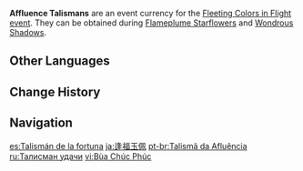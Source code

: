 {{Item Infobox
|id           = 000137
|image        = Item Affluence Talisman.png
|type         = Event Items
|group        = Event Currencies
|event        = Fleeting Colors in Flight
|quality      = 4
|description  = A wondrous talisman said to be able to connect people to "fortune." In Liyue Harbor, many children are asked by their parents to carry this sort of talisman with them all the time.
|source1      = [[Fleeting Colors in Flight]] Event: [[Fleeting Colors in Flight/Flameplume Starflowers|Flameplume Starflowers]] and [[Fleeting Colors in Flight/Wondrous Shadows|Wondrous Shadows]]
}}
'''Affluence Talismans''' are an event currency for the [[Fleeting Colors in Flight]] [[event]]. They can be obtained during [[Fleeting Colors in Flight/Flameplume Starflowers|Flameplume Starflowers]] and [[Fleeting Colors in Flight/Wondrous Shadows|Wondrous Shadows]].

==Other Languages==
{{Other Languages
|en      = Affluence Talisman
|zhs     = 逢福玉符
|zhs_rm  = Féngfú Yùfú
|zht     = 逢福玉符
|zht_rm  = Féngfú Yùfú
|zh_tl   = Fortune-Encountering Jade Talisman
|ja      = 逢福玉佩
|ja_rm   = Houfuku Gyokuhai{{Assumed}}
|ja_tl   = Fortune-Encountering Jade Talisman{{Sino|ja}}
|ko      = 봉복의 옥 장신구
|ko_rm   = Bongbok-ui Ok Jangsingu
|ko_tl   = Fortune-Encountering Jade Accessory
|es      = Talismán de la fortuna
|es_tl   = Fortune Talisman
|fr      = Talisman d'aisance
|fr_tl   = Affluence Talisman
|ru      = Талисман удачи
|ru_tl   = Good Luck Talisman
|th      = Affluence Talisman
|vi      = Bùa Chúc Phúc
|vi_tl   = 
|de      = Wohlstandstalisman
|de_tl   = Affluence Talisman
|id      = Affluence Talisman
|pt      = Talismã da Afluência
|pt_tl   = 
|tr      = Bereket Tılsımı
|tr_tl   = 
|it      = Talismano della fortuna
|it_tl   = 
}}

==Change History==
{{Change History|2.4}}

==Navigation==
{{Precious Navbox|Currency}}

[[es:Talismán de la fortuna]]
[[ja:逢福玉佩]]
[[pt-br:Talismã da Afluência]]
[[ru:Талисман удачи]]
[[vi:Bùa Chúc Phúc]]